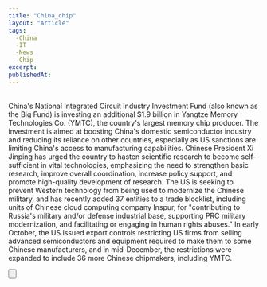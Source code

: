 ```yaml
---
title: "China_chip"
layout: "Article"
tags: 
  -China 
  -IT
  -News
  -Chip
excerpt:
publishedAt:
---
```

<br />
China's National Integrated Circuit Industry Investment Fund (also known as the Big Fund) is investing an additional $1.9 billion in Yangtze Memory Technologies Co. (YMTC), the country's largest memory chip producer.
The investment is aimed at boosting China's domestic semiconductor industry and reducing its reliance on other countries, especially as US sanctions are limiting China's access to manufacturing capabilities.
Chinese President Xi Jinping has urged the country to hasten scientific research to become self-sufficient in vital technologies, emphasizing the need to strengthen basic research, improve overall coordination, increase policy support, and promote high-quality development of research.
The US is seeking to prevent Western technology from being used to modernize the Chinese military, and has recently added 37 entities to a trade blocklist, including units of Chinese cloud computing company Inspur, for "contributing to Russia's military and/or defense industrial base, supporting PRC military modernization, and facilitating or engaging in human rights abuses."
In early October, the US issued export controls restricting US firms from selling advanced semiconductors and equipment required to make them to some Chinese manufacturers, and in mid-December, the restrictions were expanded to include 36 more Chinese chipmakers, including YMTC.
<br />

<Button
  address="https://www.computerworld.com/article/3689695/china-pumps-19-billion-into-homegrown-chip-making-firm-ymtc.html"
  text="Source"
/>